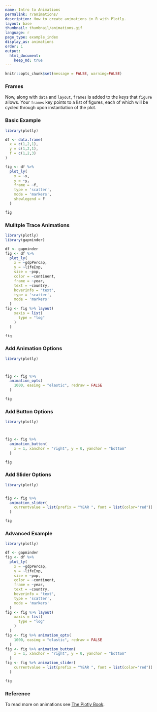 ```yaml
---
name: Intro to Animations
permalink: r/animations/
description: How to create animations in R with Plotly.
layout: base
thumbnail: thumbnail/animations.gif
language: r
page_type: example_index
display_as: animations
order: 1
output:
  html_document:
    keep_md: true
---
```


```r
knitr::opts_chunk$set(message = FALSE, warning=FALSE)
```
### Frames

Now, along with `data` and `layout`, `frames` is added to the keys that `figure` allows. Your `frames` key points to a list of figures, each of which will be cycled through upon instantiation of the plot.

### Basic Example

```r
library(plotly)

df <- data.frame(
  x = c(1,2,1), 
  y = c(1,2,1), 
  f = c(1,2,3)
)

fig <- df %>%
  plot_ly(
    x = ~x,
    y = ~y,
    frame = ~f,
    type = 'scatter',
    mode = 'markers',
    showlegend = F
  )

fig
```

### Mulitple Trace Animations

```r
library(plotly)
library(gapminder)

df <- gapminder 
fig <- df %>%
  plot_ly(
    x = ~gdpPercap, 
    y = ~lifeExp, 
    size = ~pop, 
    color = ~continent, 
    frame = ~year, 
    text = ~country, 
    hoverinfo = "text",
    type = 'scatter',
    mode = 'markers'
  )
fig <- fig %>% layout(
    xaxis = list(
      type = "log"
    )
  )

fig
```

### Add Animation Options

```r
library(plotly)



fig <- fig %>%
  animation_opts(
    1000, easing = "elastic", redraw = FALSE
  )

fig
```

### Add Button Options

```r
library(plotly)



fig <- fig %>%
  animation_button(
    x = 1, xanchor = "right", y = 0, yanchor = "bottom"
  )

fig
```

### Add Slider Options

```r
library(plotly)


fig <- fig %>%
  animation_slider(
    currentvalue = list(prefix = "YEAR ", font = list(color="red"))
  )

fig
```

### Advanced Example

```r
library(plotly)

df <- gapminder 
fig <- df %>%
  plot_ly(
    x = ~gdpPercap, 
    y = ~lifeExp, 
    size = ~pop, 
    color = ~continent, 
    frame = ~year, 
    text = ~country, 
    hoverinfo = "text",
    type = 'scatter',
    mode = 'markers'
  )
fig <- fig %>% layout(
    xaxis = list(
      type = "log"
    )
  )
fig <- fig %>% animation_opts(
    1000, easing = "elastic", redraw = FALSE
  )
fig <- fig %>% animation_button(
    x = 1, xanchor = "right", y = 0, yanchor = "bottom"
  )
fig <- fig %>% animation_slider(
    currentvalue = list(prefix = "YEAR ", font = list(color="red"))
  )

fig
```

### Reference 

To read more on animations see [The Plotly Book](https://cpsievert.github.io/plotly_book/key-frame-animations.html).
